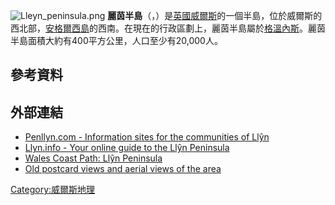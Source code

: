 {{unreferenced|time=2016-02-29T03:56:37+00:00}}
[[Image:Lleyn_peninsula.png|thumb]]
'''麗茵半島'''（{{lang-en|Llŷn Peninsula}}，{{lang-cy|Penrhyn Llŷn}}）是[[英國|英國]][[威爾斯|威爾斯]]的一個半島，位於威爾斯的西北部，[[安格爾西島|安格爾西島]]的西南。在現在的行政區劃上，麗茵半島屬於[[格溫內斯|格溫內斯]]。麗茵半島面積大約有400平方公里，人口至少有20,000人。
== 參考資料 ==
{{reflist|colwidth=30em}}
== 外部連結 ==
{{Commons category|Llŷn Peninsula}}
{{Wikivoyage|Llŷn}}
* [http://www.penllyn.com/ Penllyn.com - Information sites for the communities of Llŷn]{{Wayback|url=http://www.penllyn.com/ |date=20160303181220 }}
* [http://www.llyn.info/ Llyn.info - Your online guide to the Llŷn Peninsula]{{Wayback|url=http://www.llyn.info/ |date=20160229214431 }}
* [http://www.ldwa.org.uk/ldp/members/show_path.php?path_name=Wales+Coast+Path Wales Coast Path: Llŷn Peninsula]{{Wayback|url=http://www.ldwa.org.uk/ldp/members/show_path.php?path_name=Wales+Coast+Path |date=20160430022644 }}
* [http://www.rhiw.com/ Old postcard views and aerial views of the area]{{Wayback|url=http://www.rhiw.com/ |date=20160301233039 }}

[[Category:威爾斯地理|Category:威爾斯地理]]